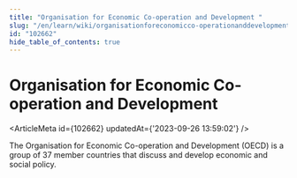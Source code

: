 ```yaml
---
title: "Organisation for Economic Co-operation and Development "
slug: "/en/learn/wiki/organisationforeconomicco-operationanddevelopment-102662"
id: "102662"
hide_table_of_contents: true
---
```



# Organisation for Economic Co-operation and Development 

<ArticleMeta id={102662} updatedAt={'2023-09-26 13:59:02'} />
<div className='border-solid border-b border-t-0 my-4 border-[var(--ifm-color-gray-300)]' />

The Organisation for Economic Co-operation and Development (OECD) is a group of 37 member countries that discuss and develop economic and social policy.

